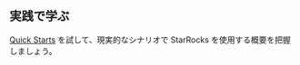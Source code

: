 ## 実践で学ぶ

[ Quick Starts](../../quick_start/quick_start.mdx) を試して、現実的なシナリオで StarRocks を使用する概要を把握しましょう。